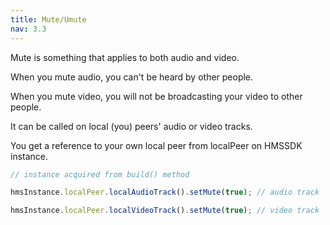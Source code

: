 ```yaml
---
title: Mute/Umute
nav: 3.3
---
```


Mute is something that applies to both audio and video.

When you mute audio, you can't be heard by other people.

When you mute video, you will not be broadcasting your video to other people.

It can be called on local (you) peers' audio or video tracks.

You get a reference to your own local peer from localPeer on HMSSDK instance.

```js
// instance acquired from build() method

hmsInstance.localPeer.localAudioTrack().setMute(true); // audio track

hmsInstance.localPeer.localVideoTrack().setMute(true); // video track
```

